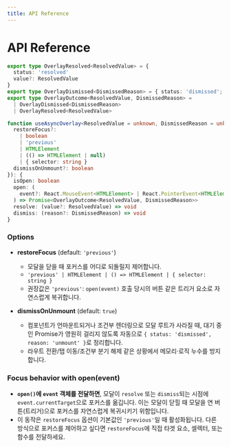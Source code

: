 ```yaml
---
title: API Reference
---
```


# API Reference

```ts
export type OverlayResolved<ResolvedValue> = {
  status: 'resolved'
  value?: ResolvedValue
}
export type OverlayDismissed<DismissedReason> = { status: 'dismissed'; reason?: DismissedReason }
export type OverlayOutcome<ResolvedValue, DismissedReason> =
  | OverlayDismissed<DismissedReason>
  | OverlayResolved<ResolvedValue>

function useAsyncOverlay<ResolvedValue = unknown, DismissedReason = unknown>(options?: {
  restoreFocus?:
    | boolean
    | 'previous'
    | HTMLElement
    | (() => HTMLElement | null)
    | { selector: string }
  dismissOnUnmount?: boolean
}): {
  isOpen: boolean
  open: (
    event?: React.MouseEvent<HTMLElement> | React.PointerEvent<HTMLElement>
  ) => Promise<OverlayOutcome<ResolvedValue, DismissedReason>>
  resolve: (value?: ResolvedValue) => void
  dismiss: (reason?: DismissedReason) => void
}
```

### Options

- **restoreFocus** (default: `'previous'`)
  - 모달을 닫을 때 포커스를 어디로 되돌릴지 제어합니다.
  - `'previous' | HTMLElement | () => HTMLElement | { selector: string }`
  - 권장값은 `'previous'`: `open(event)` 호출 당시의 버튼 같은 트리거 요소로 자연스럽게 복귀합니다.

- **dismissOnUnmount** (default: `true`)
  - 컴포넌트가 언마운트되거나 조건부 렌더링으로 모달 루트가 사라질 때, 대기 중인 Promise가 영원히 걸리지 않도록 자동으로 `{ status: 'dismissed', reason: 'unmount' }`로 정리합니다.
  - 라우트 전환/탭 이동/조건부 분기 해제 같은 상황에서 메모리·로직 누수를 방지합니다.

### Focus behavior with open(event)

- **`open()`에 `event` 객체를 전달하면**, 모달이 `resolve` 또는 `dismiss`되는 시점에 `event.currentTarget`으로 포커스를 옮깁니다. 이는 모달이 닫힐 때 모달을 연 버튼(트리거)으로 포커스를 자연스럽게 복귀시키기 위함입니다.
- 이 동작은 `restoreFocus` 옵션이 기본값인 `'previous'`일 때 활성화됩니다. 다른 방식으로 포커스를 제어하고 싶다면 `restoreFocus`에 직접 타겟 요소, 셀렉터, 또는 함수를 전달하세요.
